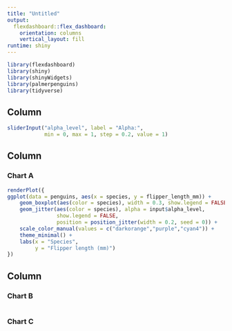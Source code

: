 ```yaml
---
title: "Untitled"
output: 
  flexdashboard::flex_dashboard:
    orientation: columns
    vertical_layout: fill
runtime: shiny
---
```


```r
library(flexdashboard)
library(shiny)
library(shinyWidgets)
library(palmerpenguins)
library(tidyverse)
```

Column {.sidebar}
-----------------------------------------------------------------------

```r
sliderInput("alpha_level", label = "Alpha:",
            min = 0, max = 1, step = 0.2, value = 1)
```



Column {data-width=650}
-----------------------------------------------------------------------

### Chart A

```r
renderPlot({
ggplot(data = penguins, aes(x = species, y = flipper_length_mm)) +
    geom_boxplot(aes(color = species), width = 0.3, show.legend = FALSE) +
    geom_jitter(aes(color = species), alpha = input$alpha_level, 
                show.legend = FALSE, 
                position = position_jitter(width = 0.2, seed = 0)) +
    scale_color_manual(values = c("darkorange","purple","cyan4")) +
    theme_minimal() +
    labs(x = "Species",
         y = "Flipper length (mm)")
})
```

Column {data-width=350}
-----------------------------------------------------------------------

### Chart B

```r

```

### Chart C

```r

```

